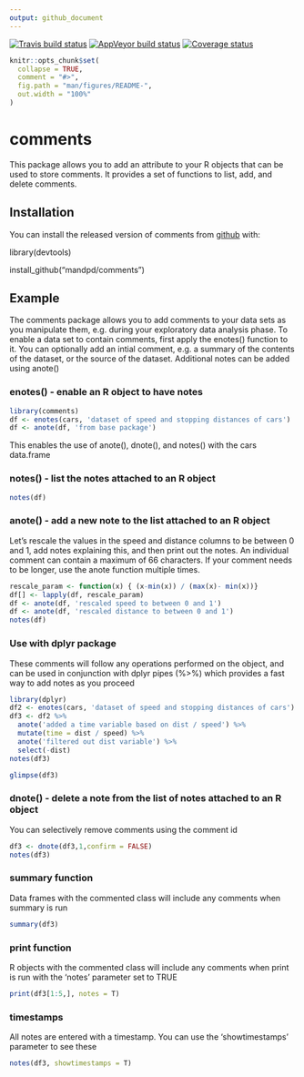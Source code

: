 ```yaml
---
output: github_document
---
```


[![Travis build status](https://travis-ci.com/mandpd/comments.svg?branch=master)](https://travis-ci.org/mandpd/comments)
[![AppVeyor build status](https://ci.appveyor.com/api/projects/status/github/mandpd/comments?branch=master&svg=true)](https://ci.appveyor.com/project/mandpd/comments)
[![Coverage status](https://codecov.io/gh/mandpd/comments/branch/master/graph/badge.svg)](https://codecov.io/github/mandpd/comments?branch=master)

<!-- README.md is generated from README.Rmd. Please edit that file -->

```r
knitr::opts_chunk$set(
  collapse = TRUE,
  comment = "#>",
  fig.path = "man/figures/README-",
  out.width = "100%"
)
```
# comments

This package allows you to add an attribute to your R objects that can be used to store comments. 
It provides a set of functions to list, add, and delete comments.

## Installation

You can install the released version of comments from [github](https://github.com/mandpd/comments) with:

library(devtools)

install_github("mandpd/comments")

## Example

The comments package allows you to add comments to your data sets as you manipulate them, e.g. during your exploratory data analysis phase.
To enable a data set to contain comments, first apply the enotes() function to it. You can optionally add an intial comment, e.g. a summary of the contents of the dataset, or the source of the dataset. Additional notes can be added using anote()

### enotes() - enable an R object to have notes

```r
library(comments)
df <- enotes(cars, 'dataset of speed and stopping distances of cars')
df <- anote(df, 'from base package') 
```

This enables the use of anote(), dnote(), and notes() with the cars data.frame

### notes() - list the notes attached to an R object

```r
notes(df)
```

### anote() - add a new note to the list attached to an R object

Let's rescale the values in the speed and distance columns to be between 0 and 1, add notes explaining this, and then print out the notes. An individual comment can contain a maximum of 66 characters. If your comment needs to be longer, use the anote function multiple times.

```r
rescale_param <- function(x) { (x-min(x)) / (max(x)- min(x))}
df[] <- lapply(df, rescale_param)
df <- anote(df, 'rescaled speed to between 0 and 1')
df <- anote(df, 'rescaled distance to between 0 and 1')
notes(df)
```

### Use with dplyr package

These comments will follow any operations performed on the object, and can be used in conjunction with dplyr pipes (%>%) which provides a fast
way to add notes as you proceed

```r
library(dplyr)
df2 <- enotes(cars, 'dataset of speed and stopping distances of cars')
df3 <- df2 %>% 
  anote('added a time variable based on dist / speed') %>%
  mutate(time = dist / speed) %>%
  anote('filtered out dist variable') %>%
  select(-dist)
notes(df3)
```

```r
glimpse(df3)
```

### dnote() - delete a note from the list of notes attached to an R object

You can selectively remove comments using the comment id

```r
df3 <- dnote(df3,1,confirm = FALSE)
notes(df3)
```

### summary function

Data frames with the commented class will include any comments when summary is run

```r
summary(df3)
```

### print function

R objects with the commented class will include any comments when print is run with the 'notes' parameter set to TRUE

```r
print(df3[1:5,], notes = T)
```

### timestamps

All notes are entered with a timestamp. You can use the 'showtimestamps' parameter to see these

```r
notes(df3, showtimestamps = T)
```
